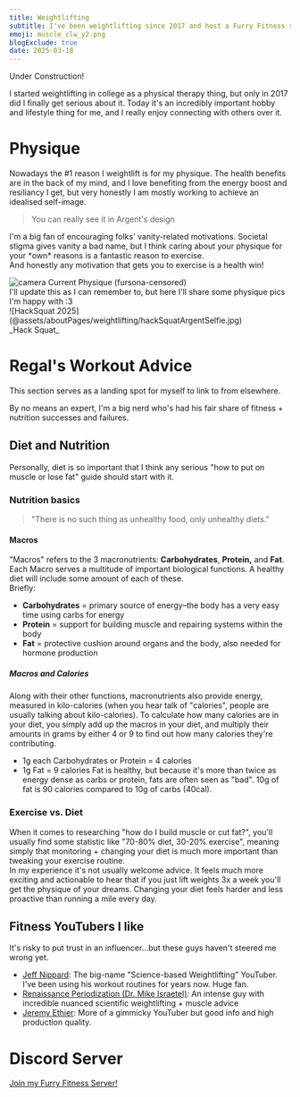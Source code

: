 ```yaml
---
title: Weightlifting
subtitle: I've been weightlifting since 2017 and host a Furry Fitness server
emoji: muscle_clw_y2.png
blogExclude: true
date: 2025-03-18
---
```



<EmojiBlockquote emoji={wrench} size="emoji">
Under Construction!
</EmojiBlockquote>

I started weightlifting in college as a physical therapy thing, but only in 2017 did I finally get serious about it. Today it's an incredibly important hobby and lifestyle thing for me, and I really enjoy connecting with others over it.

# Physique
Nowadays the #1 reason I weightlift is for my physique. The health benefits are in the back of my mind, and I love benefiting from the energy boost and resiliancy I get, but very honestly I am mostly working to achieve an idealised self-image.
> You can really see it in <TextDeco inline={true} url="/fursona">Argent's design</TextDeco>

I'm a big fan of encouraging folks' vanity-related motivations. Societal stigma gives vanity a bad name, but I think caring about your physique for your \*own\* reasons is a fantastic reason to exercise.\
And honestly any motivation that gets you to exercise is a health win!

<AccordionWrapper client:idle>
<span slot="title"><Image class="max-w-8 pb-2 inline-block m-auto" src={cameraFlash} alt='camera'/> Current Physique (fursona-censored)</span>
<div slot="content">
I'll update this as I can remember to, but here I'll share some physique pics I'm happy with :3
<AccordionPhotoTemplate numImages={1}>
<div slot="image">
![HackSquat 2025](@assets/aboutPages/weightlifting/hackSquatArgentSelfie.jpg)
</div>
<span slot="caption">_Hack Squat_</span>
</AccordionPhotoTemplate>
</div>
</AccordionWrapper>

# Regal's Workout Advice
<EmojiBlockquote size="emoji" emoji={argentThink}>
This section serves as a landing spot for myself to link to from elsewhere.
</EmojiBlockquote>

By no means an expert, I'm a big nerd who's had his fair share of fitness + nutrition successes and failures.
## Diet and Nutrition
Personally, diet is so important that I think any serious "how to put on muscle or lose fat" guide should start with it.
### Nutrition basics
>"There is no such thing as unhealthy food, only unhealthy diets."
#### Macros
"Macros" refers to the 3 macronutrients: **Carbohydrates**, **Protein,** and **Fat**.\
Each Macro serves a multitude of important biological functions. A healthy diet will include some amount of each of these.\
Briefly:
- **Carbohydrates** = primary source of energy–the body has a very easy time using carbs for energy
- **Protein** = support for building muscle and repairing systems within the body
- **Fat** = protective cushion around organs and the body, also needed for hormone production
##### Macros and Calories
Along with their other functions, macronutrients also provide energy, measured in kilo-calories (when you hear talk of "calories", people are usually talking about kilo-calories). To calculate how many calories are in your diet, you simply add up the macros in your diet, and multiply their amounts in grams by either 4 or 9 to find out how many calories they're contributing.
- 1g each Carbohydrates or Protein = 4 calories
- 1g Fat = 9 calories
Fat is healthy, but because it's more than twice as energy dense as carbs or protein, fats are often seen as "bad". 10g of fat is 90 calories compared to 10g of carbs (40cal).
### Exercise vs. Diet
When it comes to researching "how do I build muscle or cut fat?", you'll usually find some statistic like "70-80% diet, 30-20% exercise", meaning simply that monitoring + changing your diet is much more important than tweaking your exercise routine.\
In my experience it's not usually welcome advice. It feels much more exciting and actionable to hear that if you just lift weights 3x a week you'll get the physique of your dreams. Changing your diet feels harder and less proactive than running a mile every day.

## Fitness YouTubers I like
It's risky to put trust in an influencer...but these guys haven't steered me wrong yet.

- [Jeff Nippard](https://www.youtube.com/@JeffNippard): The big-name "Science-based Weightlifting" YouTuber. I've been using his workout routines for years now. Huge fan.
- [Renaissance Periodization (Dr. Mike Israetel)](https://www.youtube.com/@RenaissancePeriodization): An intense guy with incredible nuanced scientific weightlifting + muscle advice
- [Jeremy Ethier](https://www.youtube.com/@JeremyEthier): More of a gimmicky YouTuber but good info and high production quality.

# Discord Server

[Join my Furry Fitness Server!](https://discord.gg/zHVnKRb)